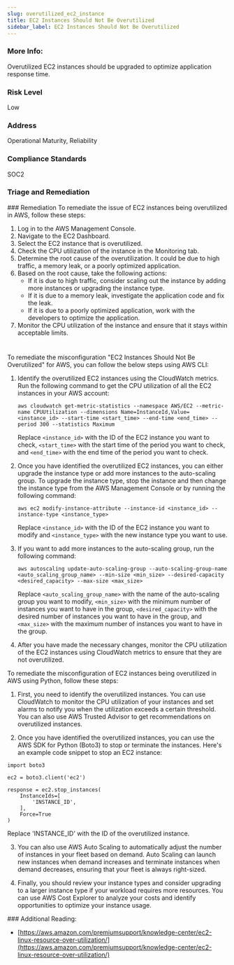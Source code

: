 ```yaml
---
slug: overutilized_ec2_instance
title: EC2 Instances Should Not Be Overutilized
sidebar_label: EC2 Instances Should Not Be Overutilized
---
```


### More Info:

Overutilized EC2 instances should be upgraded to optimize application response time.

### Risk Level

Low

### Address

Operational Maturity, Reliability

### Compliance Standards

SOC2


### Triage and Remediation
<Tabs>
<Tab title='Remediation'>
### Remediation

<AccordionGroup>
<Accordion title='Using Console' defaultOpen='true'>
To remediate the issue of EC2 instances being overutilized in AWS, follow these steps:

1. Log in to the AWS Management Console.
2. Navigate to the EC2 Dashboard.
3. Select the EC2 instance that is overutilized.
4. Check the CPU utilization of the instance in the Monitoring tab.
5. Determine the root cause of the overutilization. It could be due to high traffic, a memory leak, or a poorly optimized application.
6. Based on the root cause, take the following actions:
   - If it is due to high traffic, consider scaling out the instance by adding more instances or upgrading the instance type.
   - If it is due to a memory leak, investigate the application code and fix the leak.
   - If it is due to a poorly optimized application, work with the developers to optimize the application.
7. Monitor the CPU utilization of the instance and ensure that it stays within acceptable limits.

#
</Accordion>

<Accordion title='Using CLI'>
To remediate the misconfiguration "EC2 Instances Should Not Be Overutilized" for AWS, you can follow the below steps using AWS CLI:

1. Identify the overutilized EC2 instances using the CloudWatch metrics. Run the following command to get the CPU utilization of all the EC2 instances in your AWS account:

   ```
   aws cloudwatch get-metric-statistics --namespace AWS/EC2 --metric-name CPUUtilization --dimensions Name=InstanceId,Value=<instance_id> --start-time <start_time> --end-time <end_time> --period 300 --statistics Maximum
   ```

   Replace `<instance_id>` with the ID of the EC2 instance you want to check, `<start_time>` with the start time of the period you want to check, and `<end_time>` with the end time of the period you want to check.

2. Once you have identified the overutilized EC2 instances, you can either upgrade the instance type or add more instances to the auto-scaling group. To upgrade the instance type, stop the instance and then change the instance type from the AWS Management Console or by running the following command:

   ```
   aws ec2 modify-instance-attribute --instance-id <instance_id> --instance-type <instance_type>
   ```

   Replace `<instance_id>` with the ID of the EC2 instance you want to modify and `<instance_type>` with the new instance type you want to use.

3. If you want to add more instances to the auto-scaling group, run the following command:

   ```
   aws autoscaling update-auto-scaling-group --auto-scaling-group-name <auto_scaling_group_name> --min-size <min_size> --desired-capacity <desired_capacity> --max-size <max_size>
   ```

   Replace `<auto_scaling_group_name>` with the name of the auto-scaling group you want to modify, `<min_size>` with the minimum number of instances you want to have in the group, `<desired_capacity>` with the desired number of instances you want to have in the group, and `<max_size>` with the maximum number of instances you want to have in the group.

4. After you have made the necessary changes, monitor the CPU utilization of the EC2 instances using CloudWatch metrics to ensure that they are not overutilized.
</Accordion>

<Accordion title='Using Python'>
To remediate the misconfiguration of EC2 instances being overutilized in AWS using Python, follow these steps:

1. First, you need to identify the overutilized instances. You can use CloudWatch to monitor the CPU utilization of your instances and set alarms to notify you when the utilization exceeds a certain threshold. You can also use AWS Trusted Advisor to get recommendations on overutilized instances.

2. Once you have identified the overutilized instances, you can use the AWS SDK for Python (Boto3) to stop or terminate the instances. Here's an example code snippet to stop an EC2 instance:

```
import boto3

ec2 = boto3.client('ec2')

response = ec2.stop_instances(
    InstanceIds=[
        'INSTANCE_ID',
    ],
    Force=True
)
```

Replace 'INSTANCE_ID' with the ID of the overutilized instance.

3. You can also use AWS Auto Scaling to automatically adjust the number of instances in your fleet based on demand. Auto Scaling can launch new instances when demand increases and terminate instances when demand decreases, ensuring that your fleet is always right-sized.

4. Finally, you should review your instance types and consider upgrading to a larger instance type if your workload requires more resources. You can use AWS Cost Explorer to analyze your costs and identify opportunities to optimize your instance usage.
</Accordion>

</AccordionGroup>
</Tab>
</Tabs>
### Additional Reading:

- [https://aws.amazon.com/premiumsupport/knowledge-center/ec2-linux-resource-over-utilization/](https://aws.amazon.com/premiumsupport/knowledge-center/ec2-linux-resource-over-utilization/) 

